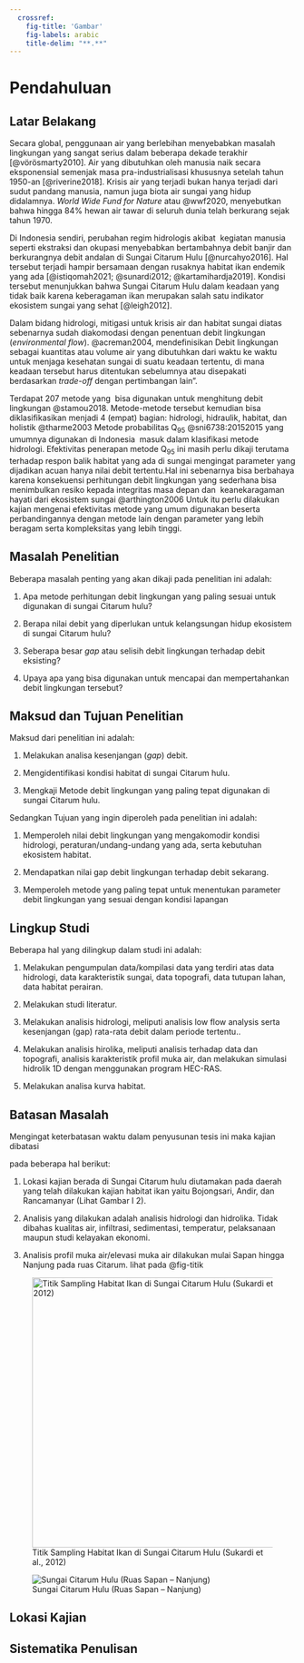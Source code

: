 ```yaml
---
  crossref:
    fig-title: 'Gambar'
    fig-labels: arabic
    title-delim: "**.**"
---
```


# Pendahuluan

## Latar Belakang {#sec-latar-belakang}

Secara global, penggunaan air yang berlebihan menyebabkan masalah lingkungan yang sangat serius dalam beberapa dekade terakhir [@vörösmarty2010]. Air yang dibutuhkan oleh manusia naik secara eksponensial semenjak masa pra-industrialisasi khususnya setelah tahun 1950-an [@riverine2018]. Krisis air yang terjadi bukan hanya terjadi dari sudut pandang manusia, namun juga biota air sungai yang hidup didalamnya. *World Wide Fund for Nature* atau @wwf2020, menyebutkan bahwa hingga 84% hewan air tawar di seluruh dunia telah berkurang sejak tahun 1970.

Di Indonesia sendiri, perubahan regim hidrologis akibat  kegiatan manusia seperti ekstraksi dan okupasi menyebabkan bertambahnya debit banjir dan berkurangnya debit andalan di Sungai Citarum Hulu [@nurcahyo2016]. Hal tersebut terjadi hampir bersamaan dengan rusaknya habitat ikan endemik yang ada [@istiqomah2021; @sunardi2012; @kartamihardja2019]. Kondisi tersebut menunjukkan bahwa Sungai Citarum Hulu dalam keadaan yang tidak baik karena keberagaman ikan merupakan salah satu indikator ekosistem sungai yang sehat [@leigh2012].

Dalam bidang hidrologi, mitigasi untuk krisis air dan habitat sungai diatas sebenarnya sudah diakomodasi dengan penentuan debit lingkungan (*environmental flow*). @acreman2004, mendefinisikan Debit lingkungan sebagai kuantitas atau volume air yang dibutuhkan dari waktu ke waktu untuk menjaga kesehatan sungai di suatu keadaan tertentu, di mana keadaan tersebut harus ditentukan sebelumnya atau disepakati berdasarkan *trade-off* dengan pertimbangan lain".

Terdapat 207 metode yang  bisa digunakan untuk menghitung debit lingkungan @stamou2018. Metode-metode tersebut kemudian bisa diklasifikasikan menjadi 4 (empat) bagian: hidrologi, hidraulik, habitat, dan holistik @tharme2003 Metode probabilitas Q~95~ @sni6738:20152015 yang umumnya digunakan di Indonesia  masuk dalam klasifikasi metode hidrologi. Efektivitas penerapan metode Q~95~ ini masih perlu dikaji terutama terhadap respon balik habitat yang ada di sungai mengingat parameter yang dijadikan acuan hanya nilai debit tertentu.Hal ini sebenarnya bisa berbahaya karena konsekuensi perhitungan debit lingkungan yang sederhana bisa menimbulkan resiko kepada integritas masa depan dan  keanekaragaman hayati dari ekosistem sungai @arthington2006 Untuk itu perlu dilakukan kajian mengenai efektivitas metode yang umum digunakan beserta perbandingannya dengan metode lain dengan parameter yang lebih beragam serta kompleksitas yang lebih tinggi.

## Masalah Penelitian {#sec-masalah-penelitian}

Beberapa masalah penting yang akan dikaji pada penelitian ini adalah:

1.  Apa metode perhitungan debit lingkungan yang paling sesuai untuk digunakan di sungai Citarum hulu?

2.  Berapa nilai debit yang diperlukan untuk kelangsungan hidup ekosistem di sungai Citarum hulu?

3.  Seberapa besar *gap* atau selisih debit lingkungan terhadap debit eksisting?

4.  Upaya apa yang bisa digunakan untuk mencapai dan mempertahankan debit lingkungan tersebut?

## Maksud dan Tujuan Penelitian {#sec-maksud-dan-tujuan-penelitian}

Maksud dari penelitian ini adalah:

1.  Melakukan analisa kesenjangan (*gap*) debit.

2.  Mengidentifikasi kondisi habitat di sungai Citarum hulu.

3.  Mengkaji Metode debit lingkungan yang paling tepat digunakan di sungai Citarum hulu.

Sedangkan Tujuan yang ingin diperoleh pada penelitian ini adalah:

1.  Memperoleh nilai debit lingkungan yang mengakomodir kondisi hidrologi, peraturan/undang-undang yang ada, serta kebutuhan ekosistem habitat.

2.  Mendapatkan nilai gap debit lingkungan terhadap debit sekarang.

3.  Memperoleh metode yang paling tepat untuk menentukan parameter debit lingkungan yang sesuai dengan kondisi lapangan

## Lingkup Studi {#sec-lingkup-studi}

Beberapa hal yang dilingkup dalam studi ini adalah:

1.  Melakukan pengumpulan data/kompilasi data yang terdiri atas data hidrologi, data karakteristik sungai, data topografi, data tutupan lahan, data habitat perairan.

2.  Melakukan studi literatur.

3.  Melakukan analisis hidrologi, meliputi analisis low flow analysis serta kesenjangan (gap) rata-rata debit dalam periode tertentu..

4.  Melakukan analisis hirolika, meliputi analisis terhadap data dan topografi, analisis karakteristik profil muka air, dan melakukan simulasi hidrolik 1D dengan menggunakan program HEC-RAS.

5.  Melakukan analisa kurva habitat.

## Batasan Masalah {#sec-batasan-masalah}

Mengingat keterbatasan waktu dalam penyusunan tesis ini maka kajian dibatasi

pada beberapa hal berikut:

1.  Lokasi kajian berada di Sungai Citarum hulu diutamakan pada daerah yang telah dilakukan kajian habitat ikan yaitu Bojongsari, Andir, dan Rancamanyar (Lihat Gambar I 2).

2.  Analisis yang dilakukan adalah analisis hidrologi dan hidrolika. Tidak dibahas kualitas air, infiltrasi, sedimentasi, temperatur, pelaksanaan maupun studi kelayakan ekonomi.

3.  Analisis profil muka air/elevasi muka air dilakukan mulai Sapan hingga Nanjung pada ruas Citarum. lihat pada @fig-titik

![Titik Sampling Habitat Ikan di Sungai Citarum Hulu (Sukardi et al., 2012)](_image_table_external/titik_sampling_2012.png){#fig-titik fig-align="center" width="476"}

![Sungai Citarum Hulu (Ruas Sapan -- Nanjung)](_image_table_external/lokasi_ruas_sapan_nanjung.png){fig-align="center"}

## Lokasi Kajian {#sec-lokasi-kajian}

## Sistematika Penulisan {#sec-sistematika-penulisan}
